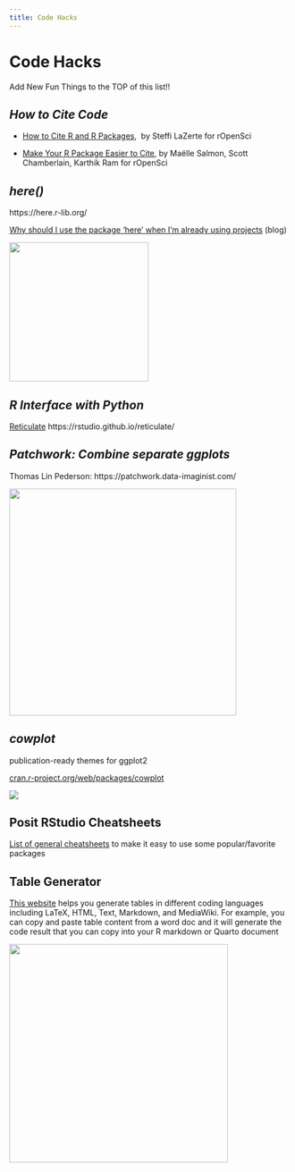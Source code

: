 ```yaml
---
title: Code Hacks
---
```


# Code Hacks

Add New Fun Things to the TOP of this list!!

## *How to Cite Code*

-   [How to Cite R and R Packages](https://ropensci.org/blog/2021/11/16/how-to-cite-r-and-r-packages/),  by Steffi LaZerte for rOpenSci

-   [Make Your R Package Easier to Cite](https://ropensci.org/blog/2021/02/16/package-citation/), by Maëlle Salmon, Scott Chamberlain, Karthik Ram for rOpenSci

## *here()*

https://here.r-lib.org/

[Why should I use the package 'here' when I'm already using projects](https://malco.io/2018/11/05/why-should-i-use-the-here-package-when-i-m-already-using-projects/) (blog)

![](images/here.png){width="249"}

## *R Interface with Python*

[Reticulate](https://rstudio.github.io/reticulate/) https://rstudio.github.io/reticulate/

## *Patchwork: Combine separate ggplots*

Thomas Lin Pederson: https://patchwork.data-imaginist.com/

![](images/patchwork.PNG){width="406"}

## *cowplot*

publication-ready themes for ggplot2

[cran.r-project.org/web/packages/cowplot](https://cran.r-project.org/web/packages/cowplot/index.html)

![](images/cowplot.PNG)

##  Posit RStudio Cheatsheets

[List of general cheatsheets](https://posit.co/resources/cheatsheets/) to make it easy to use some popular/favorite packages

## Table Generator

[This website](https://tablesgenerator.com/markdown_tables) helps you generate tables in different coding languages including LaTeX, HTML, Text, Markdown, and MediaWiki. For example, you can copy and paste table content from a word doc and it will generate the code result that you can copy into your R markdown or Quarto document

![](images/paste-7C5723AE.png){width="391"}
